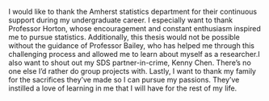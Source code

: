 I would like to thank the Amherst statistics department for their continuous support during my undergraduate career. I especially want to thank Professor Horton, whose encouragement and constant enthusiasm inspired me to pursue statistics. Additionally, this thesis would not be possible without the guidance of Professor Bailey, who has helped me through this challenging process and allowed me to learn about myself as a researcher.I also want to shout out my SDS partner-in-crime, Kenny Chen. There's no one else I'd rather do group projects with. 
Lastly, I want to thank my family for the sacrifices they've made so I can pursue my passions. They've instilled a love of learning in me that I will have for the rest of my life. 